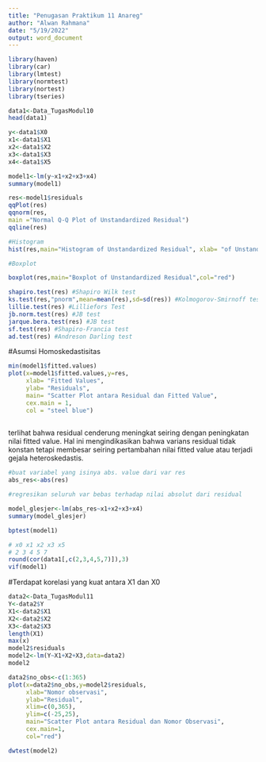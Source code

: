 ---
title: "Penugasan Praktikum 11 Anareg"
author: "Alwan Rahmana"
date: "5/19/2022"
output: word_document
---
```{r}
library(haven)
library(car)
library(lmtest)
library(normtest)
library(nortest)
library(tseries)
```

```{r}
data1<-Data_TugasModul10
head(data1)

y<-data1$X0
x1<-data1$X1
x2<-data1$X2
x3<-data1$X3
x4<-data1$X5
```

```{r}
model1<-lm(y~x1+x2+x3+x4)
summary(model1)
```
```{r}
res<-model1$residuals
qqPlot(res)
qqnorm(res,
main ="Normal Q-Q Plot of Unstandardized Residual")
qqline(res)

#Histogram
hist(res,main="Histogram of Unstandardized Residual", xlab= "of Unstandardized Residual", ylab = "Frekuensi", col ="red")

#Boxplot

boxplot(res,main="Boxplot of Unstandardized Residual",col="red")
```
```{r}
shapiro.test(res) #Shapiro Wilk test
ks.test(res,"pnorm",mean=mean(res),sd=sd(res)) #Kolmogorov-Smirnoff test
lillie.test(res) #Lilliefors Test
jb.norm.test(res) #JB test
jarque.bera.test(res) #JB test
sf.test(res) #Shapiro-Francia test
ad.test(res) #Andreson Darling test
```
#Asumsi Homoskedastisitas

```{r}
min(model1$fitted.values)
plot(x=model1$fitted.values,y=res,
     xlab= "Fitted Values",
     ylab= "Residuals",
     main= "Scatter Plot antara Residual dan Fitted Value",
     cex.main = 1,
     col = "steel blue")
     
```
terlihat bahwa residual cenderung meningkat seiring dengan peningkatan nilai fitted value. Hal ini mengindikasikan bahwa varians residual tidak konstan tetapi membesar seiring pertambahan nilai fitted value atau terjadi gejala heteroskedastis.

```{r}
#buat variabel yang isinya abs. value dari var res
abs_res<-abs(res)

#regresikan seluruh var bebas terhadap nilai absolut dari residual

model_glesjer<-lm(abs_res~x1+x2+x3+x4)
summary(model_glesjer)
```
```{r}
bptest(model1)
```

```{r}
# x0 x1 x2 x3 x5
# 2 3 4 5 7
round(cor(data1[,c(2,3,4,5,7)]),3)
vif(model1)
```
#Terdapat korelasi yang kuat antara X1 dan X0

```{r}
data2<-Data_TugasModul11
Y<-data2$Y
X1<-data2$X1
X2<-data2$X2
X3<-data2$X3
length(X1)
max(x)
model2$residuals
model2<-lm(Y~X1+X2+X3,data=data2)
model2
```


```{r}

data2$no_obs<-c(1:365)
plot(x=data2$no_obs,y=model2$residuals,
     xlab="Nomor observasi",
     ylab="Residual",
     xlim=c(0,365),
     ylim=c(-25,25),
     main="Scatter Plot antara Residual dan Nomor Observasi",
     cex.main=1,
     col="red")
```
```{r}
dwtest(model2)
```


